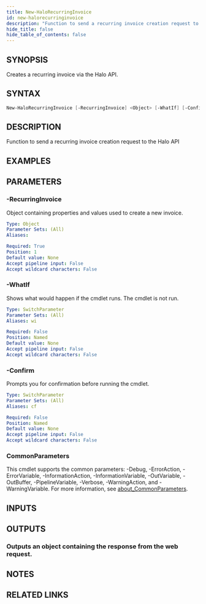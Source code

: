 ```yaml
---
title: New-HaloRecurringInvoice
id: new-halorecurringinvoice
description: "Function to send a recurring invoice creation request to the Halo API"
hide_title: false
hide_table_of_contents: false
---
```


## SYNOPSIS

Creates a recurring invoice via the Halo API.

## SYNTAX

```powershell
New-HaloRecurringInvoice [-RecurringInvoice] <Object> [-WhatIf] [-Confirm] [<CommonParameters>]
```

## DESCRIPTION

Function to send a recurring invoice creation request to the Halo API

## EXAMPLES

## PARAMETERS

### -RecurringInvoice

Object containing properties and values used to create a new invoice.

```yaml
Type: Object
Parameter Sets: (All)
Aliases:

Required: True
Position: 1
Default value: None
Accept pipeline input: False
Accept wildcard characters: False
```

### -WhatIf

Shows what would happen if the cmdlet runs.
The cmdlet is not run.

```yaml
Type: SwitchParameter
Parameter Sets: (All)
Aliases: wi

Required: False
Position: Named
Default value: None
Accept pipeline input: False
Accept wildcard characters: False
```

### -Confirm

Prompts you for confirmation before running the cmdlet.

```yaml
Type: SwitchParameter
Parameter Sets: (All)
Aliases: cf

Required: False
Position: Named
Default value: None
Accept pipeline input: False
Accept wildcard characters: False
```

### CommonParameters

This cmdlet supports the common parameters: -Debug, -ErrorAction, -ErrorVariable, -InformationAction, -InformationVariable, -OutVariable, -OutBuffer, -PipelineVariable, -Verbose, -WarningAction, and -WarningVariable. For more information, see [about_CommonParameters](http://go.microsoft.com/fwlink/?LinkID=113216).

## INPUTS

## OUTPUTS

### Outputs an object containing the response from the web request.

## NOTES

## RELATED LINKS
